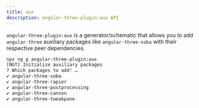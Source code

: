 ```yaml
---
title: aux
description: angular-three-plugin:aux API
---
```


`angular-three-plugin:aux` is a generator/schematic that allows you to add `angular-three` auxiliary packages like `angular-three-soba` with their respective peer dependencies.

```bash
npx ng g angular-three-plugin:aux
[NGT] Initialize auxiliary packages
? Which packages to add? …
✔ angular-three-soba
✔ angular-three-rapier
✔ angular-three-postprocessing
✔ angular-three-cannon
✔ angular-three-tweakpane
```
